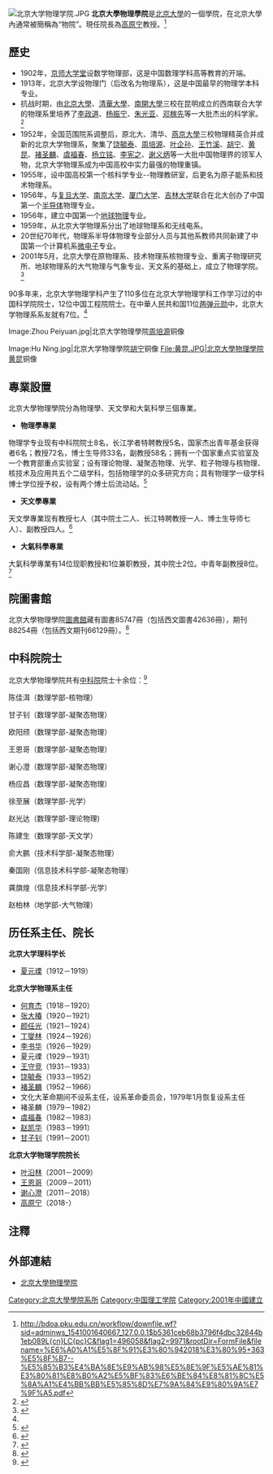 [[File:北京大学物理学院.JPG|thumb]]
'''北京大學物理學院'''是[[北京大學|北京大學]]的一個學院，在北京大學內通常被簡稱為“物院”。現任院長為[[高原宁|高原宁]]教授。<ref>http://bdoa.pku.edu.cn/workflow/downfile.wf?sid=adminws_1541001640667_127.0.0.1$b5361ceb68b3796f4dbc32844b1eb089L{cn}LC{pc}C&flag1=496058&flag2=9971&rootDir=FormFile&filename=%E6%A0%A1%E5%8F%91%E3%80%942018%E3%80%95+363%E5%8F%B7--%E5%85%B3%E4%BA%8E%E9%AB%98%E5%8E%9F%E5%AE%81%E3%80%81%E8%B0%A2%E5%BF%83%E6%BE%84%E8%81%8C%E5%8A%A1%E4%BB%BB%E5%85%8D%E7%9A%84%E9%80%9A%E7%9F%A5.pdf{{Dead link|date=2019年10月 |bot=InternetArchiveBot |fix-attempted=yes }}</ref>

==歷史==
*1902年，[[京师大学堂|京师大学堂]]设数学物理部，这是中国数理学科高等教育的开端。
*1913年，北京大学设物理门（后改名为物理系），这是中国最早的物理学本科专业。
*抗战时期，由[[北京大學|北京大學]]、[[清華大學|清華大學]]、[[南開大學|南開大學]]三校在昆明成立的西南联合大学的物理系里培养了[[李政道|李政道]]、[[杨振宁|杨振宁]]、[[朱光亚|朱光亚]]、[[邓稼先|邓稼先]]等一大批杰出的科学家。<ref>{{cite web |url=http://www.gotopku.cn/school/main.htm |title=存档副本 |accessdate=2008-04-12 |deadurl=yes |archiveurl=https://web.archive.org/web/20070510092847/http://www.gotopku.cn/school/main.htm |archivedate=2007-05-10 }}</ref>
*1952年，全国范围院系调整后，原北大、清华、[[燕京大學|燕京大學]]三校物理精英合并成新的北京大学物理系，聚集了[[饶毓泰|饶毓泰]]、[[周培源|周培源]]、[[叶企孙|叶企孙]]、[[王竹溪|王竹溪]]、[[胡宁|胡宁]]、[[黄昆|黄昆]]、[[褚圣麟|褚圣麟]]、[[虞福春|虞福春]]、[[杨立铭|杨立铭]]、[[李宪之|李宪之]]、[[谢义炳|谢义炳]]等一大批中国物理界的领军人物，北京大学物理系成为中国高校中实力最强的物理重镇。
*1955年，设中国高校第一个核科学专业--物理教研室，后更名为原子能系和技术物理系。
*1956年，与[[复旦大学|复旦大学]]、[[南京大学|南京大学]]、[[厦门大学|厦门大学]]、[[吉林大学|吉林大学]]联合在北大创办了中国第一个[[半导体|半导体]]物理专业。
*1956年，建立中国第一个[[地球物理|地球物理]]专业。
*1959年，从北京大学物理系分出了地球物理系和无线电系。
*20世纪70年代，物理系半导体物理专业部分人员与其他系教师共同新建了中国第一个计算机系[[微电子|微电子]]专业。
*2001年5月，北京大學在原物理系、技术物理系核物理专业、重离子物理研究所、地球物理系的大气物理与气象专业、天文系的基础上，成立了物理学院。<ref name="#1">{{Cite web |url=http://www.phy.pku.edu.cn/introduction/index.xml |title=存档副本 |access-date=2008-04-12 |archive-date=2020-06-06 |archive-url=https://web.archive.org/web/20200606021902/http://www.phy.pku.edu.cn/introduction/index.xml }}</ref>

90多年来，北京大学物理学科产生了110多位在北京大学物理学科工作学习过的中国科学院院士，12位中国工程院院士。在中華人民共和国11位[[两弹元勋|两弹元勋]]中，北京大学物理系系友就有7位。<ref name="#1"/>
<gallery>
Image:Zhou Peiyuan.jpg|北京大学物理學院[[周培源|周培源]]铜像

Image:Hu Ning.jpg|北京大学物理學院[[胡宁|胡宁]]铜像
File:黄昆.JPG|北京大學物理學院[[黄昆|黄昆]]铜像
</gallery>

==專業設置==

北京大學物理學院分為物理學、天文學和大氣科學三個專業。
*'''物理學專業''' 
物理学专业现有中科院院士8名，长江学者特聘教授5名，国家杰出青年基金获得者6名；教授72名，博士生导师33名，副教授58名；拥有一个国家重点实验室及一个教育部重点实验室；设有理论物理、凝聚态物理、光学、粒子物理与核物理、核技术及应用共五个二级学科，包括物理学的众多研究方向；具有物理学一级学科博士学位授予权，设有两个博士后流动站。<ref>{{Cite web |url=http://www.phy.pku.edu.cn/under/plan/Physics.htm |title=存档副本 |accessdate=2008-04-12 |archive-date=2005-11-29 |archive-url=https://web.archive.org/web/20051129112930/http://www.phy.pku.edu.cn/under/plan/Physics.htm |dead-url=no }}</ref>
*'''天文學專業'''
天文學專業现有教授七人（其中院士二人、长江特聘教授一人、博士生导师七人）、副教授四人。<ref>{{Cite web |url=http://www.phy.pku.edu.cn/under/plan/Astronomy.htm |title=存档副本 |accessdate=2008-04-12 |archive-date=2005-09-11 |archive-url=https://web.archive.org/web/20050911135143/http://www.phy.pku.edu.cn/under/plan/Astronomy.htm |dead-url=no }}</ref>
*'''大氣科學專業'''
大氣科學專業有14位现职教授和1位兼职教授，其中院士2位。中青年副教授8位。<ref>{{Cite web |url=http://www.phy.pku.edu.cn/under/plan/Atmosphere.htm |title=存档副本 |accessdate=2008-04-12 |archive-date=2005-09-02 |archive-url=https://web.archive.org/web/20050902195953/http://www.phy.pku.edu.cn/under/plan/Atmosphere.htm |dead-url=no }}</ref>

==院圖書館==

北京大學物理學院[[圖書館|圖書館]]藏有圖書85747冊（包括西文圖書42636冊），期刊88254冊（包括西文期刊66129冊）。<ref>{{Cite web |url=http://www.phy.pku.edu.cn/under/plan/index.htm |title=存档副本 |accessdate=2008-04-12 |archive-date=2005-09-28 |archive-url=https://web.archive.org/web/20050928173834/http://www.phy.pku.edu.cn/under/plan/index.htm |dead-url=no }}</ref>

==中科院院士==

北京大學物理學院共有[[中国科学院|中科院]]院士十余位：<ref>{{Cite web |url=http://www.phy.pku.edu.cn/personnel/academician.xml |title=存档副本 |access-date=2008-04-12 |archive-date=2019-12-26 |archive-url=https://web.archive.org/web/20191226064637/http://www.phy.pku.edu.cn/personnel/academician.xml }}</ref>

陈佳洱（数理学部-核物理）
	
甘子钊（数理学部-凝聚态物理）	

欧阳颀（数理学部-凝聚态物理）	

王恩哥（数理学部-凝聚态物理）	

谢心澄（数理学部-凝聚态物理）	

杨应昌（数理学部-凝聚态物理）

徐至展（数理学部-光学）

赵光达（数理学部-理论物理)

陈建生（数理学部-天文学）

俞大鹏（技术科学部-凝聚态物理）

秦国刚（信息技术科学部-凝聚态物理）

龚旗煌（信息技术科学部-光学）

赵柏林（地学部-大气物理）

== 历任系主任、院长 ==
'''北京大学理科学长'''
* [[夏元瑮|夏元瑮]]（1912－1919）
'''北京大学物理系主任'''
* [[何育杰|何育杰]]（1918－1920）
* [[张大椿|张大椿]]（1920－1921）
* [[颜任光|颜任光]]（1921－1924）
* [[丁燮林|丁燮林]]（1924－1926）
* [[李书华|李书华]]（1926－1929）
* 夏元瑮（1929－1931）
* [[王守竞|王守竞]]（1931－1933）
* [[饶毓泰|饶毓泰]]（1933－1952）
* [[褚圣麟|褚圣麟]]（1952－1966）
* 文化大革命期间不设系主任，设系革命委员会，1979年1月恢复设系主任
* 褚圣麟（1979－1982）
* [[虞福春|虞福春]]（1982－1983）
* [[赵凯华|赵凯华]]（1983－1991）
* [[甘子钊|甘子钊]]（1991－2001）
'''北京大学物理学院院长'''
* [[叶沿林|叶沿林]]（2001－2009）
* [[王恩哥|王恩哥]]（2009－2011）
* [[谢心澄|谢心澄]]（2011－2018）
* [[高原宁|高原宁]]（2018-）

==注釋==
{{reflist|2}}

==外部連結==
*[http://www.phy.pku.edu.cn 北京大學物理學院]{{Wayback|url=http://www.phy.pku.edu.cn/ |date=20080515222902 }}

{{北京大学}}

[[Category:北京大學學院系所|Category:北京大學學院系所]]
[[Category:中国理工学院|Category:中国理工学院]]
[[Category:2001年中國建立|Category:2001年中國建立]]